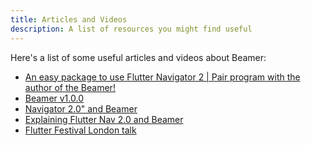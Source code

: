 ```yaml
---
title: Articles and Videos
description: A list of resources you might find useful
---
```


Here's a list of some useful articles and videos about Beamer:

-   [An easy package to use Flutter Navigator 2 | Pair program with the author of the Beamer!](https://www.youtube.com/watch?v=r7zFewwsXqU&ab_channel=MajidHajian)
-   [Beamer v1.0.0](https://medium.com/flutter-community/beamer-v1-0-0-is-out-whats-new-and-how-to-migrate-b251b3758e3c)
-   [Navigator 2.0" and Beamer](https://github.com/slovnicki/beamer/blob/master/resources/navigator-2.0-and-beamer.pdf)
-   [Explaining Flutter Nav 2.0 and Beamer](https://tobycetera.medium.com/explaining-flutter-navigator-2-0-f357509735e5)
-   [Flutter Festival London talk](https://youtu.be/j_0DoJBj42k?t=19595)

